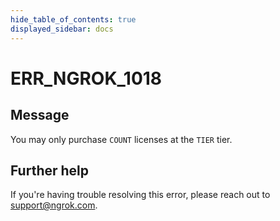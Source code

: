 ```yaml
---
hide_table_of_contents: true
displayed_sidebar: docs
---
```



# ERR_NGROK_1018

## Message

You may only purchase `COUNT` licenses at the `TIER` tier.

<ErrorDetails error="err_ngrok_1018" />

## Further help

If you're having trouble resolving this error, please reach out to [support@ngrok.com](mailto:support@ngrok.com?subject=Help%20with%20ERR_NGROK_1018).

